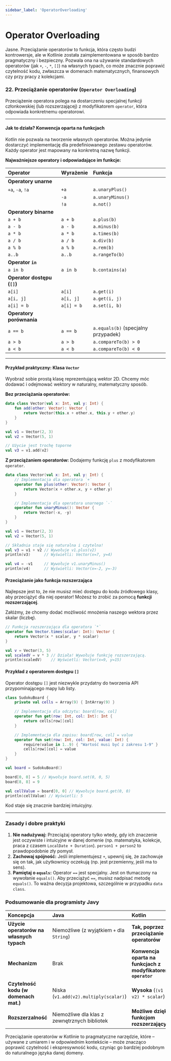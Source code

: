 ```yaml
---
sidebar_label: 'OperatorOverloading'
---
```


# Operator Overloading


Jasne. Przeciążanie operatorów to funkcja, która często budzi kontrowersje, ale w Kotlinie została zaimplementowana w sposób bardzo pragmatyczny i bezpieczny. Pozwala ona na używanie standardowych operatorów (jak `+`, `-`, `*`, `[]`) na własnych typach, co może znacznie poprawić czytelność kodu, zwłaszcza w domenach matematycznych, finansowych czy przy pracy z kolekcjami.

### 22. Przeciążanie operatorów (`Operator Overloading`)

Przeciążenie operatora polega na dostarczeniu specjalnej funkcji członkowskiej (lub rozszerzającej) z modyfikatorem `operator`, która odpowiada konkretnemu operatorowi.

---

#### Jak to działa? Konwencja oparta na funkcjach

Kotlin nie pozwala na tworzenie własnych operatorów. Można jedynie dostarczyć implementację dla predefiniowanego zestawu operatorów. Każdy operator jest mapowany na konkretną nazwę funkcji.

**Najważniejsze operatory i odpowiadające im funkcje:**

| Operator | Wyrażenie | Funkcja |
| :--- | :--- | :--- |
| **Operatory unarne** | | |
| `+a`, `-a`, `!a` | `+a` | `a.unaryPlus()` |
| | `-a` | `a.unaryMinus()` |
| | `!a` | `a.not()` |
| **Operatory binarne** | | |
| `a + b` | `a + b` | `a.plus(b)` |
| `a - b` | `a - b` | `a.minus(b)` |
| `a * b` | `a * b` | `a.times(b)` |
| `a / b` | `a / b` | `a.div(b)` |
| `a % b` | `a % b` | `a.rem(b)` |
| `a..b` | `a..b` | `a.rangeTo(b)` |
| **Operator `in`** | | |
| `a in b` | `a in b`| `b.contains(a)` |
| **Operator dostępu (`[]`)** | | |
| `a[i]` | `a[i]` | `a.get(i)` |
| `a[i, j]` | `a[i, j]`| `a.get(i, j)` |
| `a[i] = b` | `a[i] = b`| `a.set(i, b)` |
| **Operatory porównania**| | |
| `a == b` | `a == b`| `a.equals(b)` (specjalny przypadek) |
| `a > b` | `a > b` | `a.compareTo(b) > 0` |
| `a < b` | `a < b` | `a.compareTo(b) < 0` |

---

#### Przykład praktyczny: Klasa `Vector`

Wyobraź sobie prostą klasę reprezentującą wektor 2D. Chcemy móc dodawać i odejmować wektory w naturalny, matematyczny sposób.

**Bez przeciążania operatorów:**
```kotlin
data class Vector(val x: Int, val y: Int) {
    fun add(other: Vector): Vector {
        return Vector(this.x + other.x, this.y + other.y)
    }
}

val v1 = Vector(2, 3)
val v2 = Vector(5, 1)

// Użycie jest trochę toporne
val v3 = v1.add(v2)
```

**Z przeciążaniem operatorów:**
Dodajemy funkcję `plus` z modyfikatorem `operator`.

```kotlin
data class Vector(val x: Int, val y: Int) {
    // Implementacja dla operatora `+`
    operator fun plus(other: Vector): Vector {
        return Vector(x + other.x, y + other.y)
    }

    // Implementacja dla operatora unarnego `-`
    operator fun unaryMinus(): Vector {
        return Vector(-x, -y)
    }
}

val v1 = Vector(2, 3)
val v2 = Vector(5, 1)

// Składnia staje się naturalna i czytelna!
val v3 = v1 + v2 // Wywołuje v1.plus(v2)
println(v3)      // Wyświetli: Vector(x=7, y=4)

val v4 = -v1     // Wywołuje v1.unaryMinus()
println(v4)      // Wyświetli: Vector(x=-2, y=-3)
```

#### Przeciążanie jako funkcja rozszerzająca

Najlepsze jest to, że nie musisz mieć dostępu do kodu źródłowego klasy, aby przeciążyć dla niej operator! Możesz to zrobić za pomocą **funkcji rozszerzającej**.

Załóżmy, że chcemy dodać możliwość mnożenia naszego wektora przez skalar (liczbę).

```kotlin
// Funkcja rozszerzająca dla operatora `*`
operator fun Vector.times(scalar: Int): Vector {
    return Vector(x * scalar, y * scalar)
}

val v = Vector(3, 5)
val scaledV = v * 3 // Działa! Wywołuje funkcję rozszerzającą.
println(scaledV)    // Wyświetli: Vector(x=9, y=15)
```

#### Przykład z operatorem dostępu `[]`

Operator dostępu `[]` jest niezwykle przydatny do tworzenia API przypominającego mapy lub listy.

```kotlin
class SudokuBoard {
    private val cells = Array(9) { IntArray(9) }

    // Implementacja dla odczytu: board[row, col]
    operator fun get(row: Int, col: Int): Int {
        return cells[row][col]
    }

    // Implementacja dla zapisu: board[row, col] = value
    operator fun set(row: Int, col: Int, value: Int) {
        require(value in 1..9) { "Wartość musi być z zakresu 1-9" }
        cells[row][col] = value
    }
}

val board = SudokuBoard()

board[0, 0] = 5 // Wywołuje board.set(0, 0, 5)
board[8, 8] = 9

val cellValue = board[0, 0] // Wywołuje board.get(0, 0)
println(cellValue) // Wyświetli: 5
```
Kod staje się znacznie bardziej intuicyjny.

---

### Zasady i dobre praktyki

1.  **Nie nadużywaj:** Przeciążaj operatory tylko wtedy, gdy ich znaczenie jest oczywiste i intuicyjne w danej domenie (np. matematyka, kolekcje, praca z czasem `LocalDate + Duration`). `person1 + person2` to prawdopodobnie zły pomysł.
2.  **Zachowaj spójność:** Jeśli implementujesz `+`, upewnij się, że zachowuje się on tak, jak użytkownicy oczekują (np. jest przemienny, jeśli ma to sens).
3.  **Pamiętaj o `equals`:** Operator `==` jest specjalny. Jest on tłumaczony na wywołanie `equals()`. Aby przeciążyć `==`, musisz nadpisać metodę `equals()`. To ważna decyzja projektowa, szczególnie w przypadku `data class`.

### Podsumowanie dla programisty Javy

| Koncepcja | Java | Kotlin |
| :--- | :--- | :--- |
| **Użycie operatorów na własnych typach** | Niemożliwe (z wyjątkiem `+` dla `String`) | **Tak, poprzez przeciążanie operatorów** |
| **Mechanizm** | Brak | **Konwencja oparta na funkcjach z modyfikatorem `operator`** |
| **Czytelność kodu (w domenach mat.)**| Niska (`v1.add(v2).multiply(scalar)`) | **Wysoka** (`(v1 + v2) * scalar`) |
| **Rozszerzalność** | Niemożliwe dla klas z zewnętrznych bibliotek | **Możliwe dzięki funkcjom rozszerzającym** |

Przeciążanie operatorów w Kotlinie to pragmatyczne narzędzie, które – używane z umiarem i w odpowiednim kontekście – może znacząco poprawić czytelność i ekspresywność kodu, czyniąc go bardziej podobnym do naturalnego języka danej domeny.
